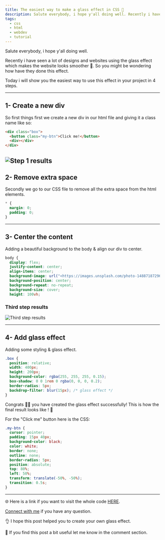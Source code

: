 ```yaml
---
title: The easiest way to make a glass effect in CSS 💎
description: Salute everybody, i hope y'all doing well. Recently i have seen a lot of designs and websites using...
tags:
  - css
  - html
  - webdev
  - tutorial
---
```


Salute everybody, i hope y'all doing well.

Recently i have seen a lot of designs and websites using the glass effect which makes the website looks smoother 💎. So you might be wondering how have they done this effect.

Today i will show you the easiest way to use this effect in your project in 4 steps.

---

## 1- Create a new div

So first things first we create a new div in our html file and giving it a class name like so:

```html
<div class="box">
  <button class="my-btn">Click me!</button>
  <div></div>
</div>
```

## ![Step 1 results](https://dev-to-uploads.s3.amazonaws.com/uploads/articles/npahevp3lahcqtlao00i.png)

## 2- Remove extra space

Secondly we go to our CSS file to remove all the extra space from the html elements.

```css
* {
  margin: 0;
  padding: 0;
}
```

---

## 3- Center the content

Adding a beautiful background to the body & align our div to center.

```css
body {
  display: flex;
  justify-content: center;
  align-items: center;
  background-image: url("<https://images.unsplash.com/photo-1488718729626-53eaa41c0848?ixlib=rb-1.2.1&ixid=MnwxMjA3fDB8MHxwaG90by1wYWdlfHx8fGVufDB8fHx8&auto=format&fit=crop&w=633&q=80>");
  background-position: center;
  background-repeat: no-repeat;
  background-size: cover;
  height: 100vh;
```

### Third step results

![Third step results](https://dev-to-uploads.s3.amazonaws.com/uploads/articles/mbvfi6b3u1gd34n07iln.png)

---

## 4- Add glass effect

Adding some styling & glass effect.

```css
.box {
  position: relative;
  width: 400px;
  height: 200px;
  background-color: rgba(255, 255, 255, 0.15);
  box-shadow: 0 0 1rem 0 rgba(0, 0, 0, 0.2);
  border-radius: 5px;
  backdrop-filter: blur(15px); /* glass effect */
}
```

Congrats 🎉🎊 you have created the glass effect successfully!
This is how the final result looks like ! 💯

For the "Click me" button here is the CSS:

```css
.my-btn {
  cursor: pointer;
  padding: 15px 40px;
  background-color: black;
  color: white;
  border: none;
  outline: none;
  border-radius: 5px;
  position: absolute;
  top: 80%;
  left: 50%;
  transform: translate(-50%, -50%);
  transition: 0.5s;
}
```

---

🌐 Here is a link if you want to visit the whole code [HERE](https://codesandbox.io/embed/interesting-bohr-v9ujs?fontsize=14&hidenavigation=1&theme=dark).

[Connect with me](https://twitter.com/zyacouri) if you have any question.

👌 I hope this post helped you to create your own glass effect.

💖 If you find this post a bit useful let me know in the comment section.
